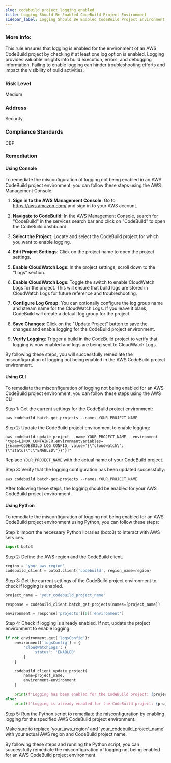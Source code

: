 ```yaml
---
slug: codebuild_project_logging_enabled
title: Logging Should Be Enabled CodeBuild Project Environment
sidebar_label: Logging Should Be Enabled CodeBuild Project Environment
---
```


### More Info:

This rule ensures that logging is enabled for the environment of an AWS CodeBuild project by checking if at least one log option is enabled. Logging provides valuable insights into build execution, errors, and debugging information. Failing to enable logging can hinder troubleshooting efforts and impact the visibility of build activities.

### Risk Level

Medium

### Address

Security

### Compliance Standards

CBP

### Remediation

#### Using Console

To remediate the misconfiguration of logging not being enabled in an AWS CodeBuild project environment, you can follow these steps using the AWS Management Console:

1. **Sign in to the AWS Management Console**: Go to https://aws.amazon.com/ and sign in to your AWS account.

2. **Navigate to CodeBuild**: In the AWS Management Console, search for "CodeBuild" in the services search bar and click on "CodeBuild" to open the CodeBuild dashboard.

3. **Select the Project**: Locate and select the CodeBuild project for which you want to enable logging.

4. **Edit Project Settings**: Click on the project name to open the project settings.

5. **Enable CloudWatch Logs**: In the project settings, scroll down to the "Logs" section.

6. **Enable CloudWatch Logs**: Toggle the switch to enable CloudWatch Logs for the project. This will ensure that build logs are stored in CloudWatch Logs for future reference and troubleshooting.

7. **Configure Log Group**: You can optionally configure the log group name and stream name for the CloudWatch Logs. If you leave it blank, CodeBuild will create a default log group for the project.

8. **Save Changes**: Click on the "Update Project" button to save the changes and enable logging for the CodeBuild project environment.

9. **Verify Logging**: Trigger a build in the CodeBuild project to verify that logging is now enabled and logs are being sent to CloudWatch Logs.

By following these steps, you will successfully remediate the misconfiguration of logging not being enabled in the AWS CodeBuild project environment.

#### Using CLI

To remediate the misconfiguration of logging not being enabled for an AWS CodeBuild project environment, you can follow these steps using the AWS CLI:

Step 1: Get the current settings for the CodeBuild project environment:
```
aws codebuild batch-get-projects --names YOUR_PROJECT_NAME
```

Step 2: Update the CodeBuild project environment to enable logging:
```
aws codebuild update-project --name YOUR_PROJECT_NAME --environment "type=LINUX_CONTAINER,environmentVariables=[{name=CODEBUILD_LOG_CONFIG, value='{\"cloudwatch\": {\"status\":\"ENABLED\"}}'}]"
```

Replace `YOUR_PROJECT_NAME` with the actual name of your CodeBuild project.

Step 3: Verify that the logging configuration has been updated successfully:
```
aws codebuild batch-get-projects --names YOUR_PROJECT_NAME
```

After following these steps, the logging should be enabled for your AWS CodeBuild project environment.

#### Using Python

To remediate the misconfiguration of logging not being enabled for an AWS CodeBuild project environment using Python, you can follow these steps:

Step 1: Import the necessary Python libraries (boto3) to interact with AWS services.

```python
import boto3
```

Step 2: Define the AWS region and the CodeBuild client.

```python
region = 'your_aws_region'
codebuild_client = boto3.client('codebuild', region_name=region)
```

Step 3: Get the current settings of the CodeBuild project environment to check if logging is enabled.

```python
project_name = 'your_codebuild_project_name'

response = codebuild_client.batch_get_projects(names=[project_name])

environment = response['projects'][0]['environment']
```

Step 4: Check if logging is already enabled. If not, update the project environment to enable logging.

```python
if not environment.get('logsConfig'):
    environment['logsConfig'] = {
        'cloudWatchLogs': {
            'status': 'ENABLED'
        }
    }

    codebuild_client.update_project(
        name=project_name,
        environment=environment
    )

    print(f'Logging has been enabled for the CodeBuild project: {project_name}')
else:
    print(f'Logging is already enabled for the CodeBuild project: {project_name}')
```

Step 5: Run the Python script to remediate the misconfiguration by enabling logging for the specified AWS CodeBuild project environment.

Make sure to replace 'your_aws_region' and 'your_codebuild_project_name' with your actual AWS region and CodeBuild project name.

By following these steps and running the Python script, you can successfully remediate the misconfiguration of logging not being enabled for an AWS CodeBuild project environment.
